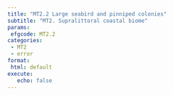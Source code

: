 ```yaml
---
title: "MT2.2 Large seabird and pinniped colonies"
subtitle: "MT2. Supralittoral coastal biome"
params:
 efgcode: MT2.2
categories:
 - MT2
 - error
format:
 html: default
execute:
   echo: false
---
```

